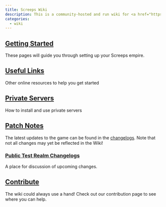 ```yaml
---
title: Screeps Wiki
description: This is a community-hosted and run wiki for <a href="https://screeps.com/" target="_blank" rel="noopener noreferrer">Screeps</a>, the world's first MMO strategy sandbox game for programmers.
categories:
  - wiki
---
```


## [Getting Started](/Getting_Started)

These pages will guide you through setting up your Screeps empire.

## [Useful Links](/Useful_Links)

Other online resources to help you get started

## [Private Servers](/category/Private_Server)

How to install and use private servers

## [Patch Notes](https://support.screeps.com/hc/en-us/sections/201094082-Changelogs)

The latest updates to the game can be found in the [changelogs](https://support.screeps.com/hc/en-us/sections/201094082-Changelogs). Note that not all changes may yet be reflected in the Wiki!

### [Public Test Realm Changelogs](https://support.screeps.com/hc/en-us/community/topics/200416541-Public-Test-Realm)

A place for discussion of upcoming changes.

## [Contribute](/Contribute)

The wiki could always use a hand! Check out our contribution page to see where you can help.
